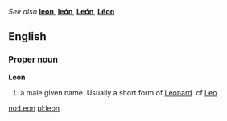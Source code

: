 ''See also'' '''[[leon]]''', '''[[león]]''', '''[[León]]''', '''[[Léon]]'''
==English==
===Proper noun===
'''Leon'''

# a male given name. Usually a short form of [[Leonard]]. cf [[Leo]].

[[no:Leon]]
[[pl:leon]]